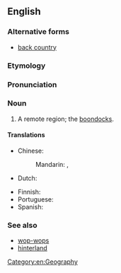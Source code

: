 {{also|back country}}
==English==
{{wikipedia}}

===Alternative forms===
* [[back country]]

===Etymology===
{{compound|back|country|lang=en}}

===Pronunciation===
{{rfp|lang=en}}

===Noun===
{{en-noun|~|backcountries}}

# A remote region; the [[boondocks]].

====Translations====
{{trans-top|remote region}}
* Chinese:
*: Mandarin: {{t+|cmn|窮鄉僻壤|sc=Hani}}, {{t+|cmn|穷乡僻壤|tr=qióngxiāngpìrǎng|sc=Hani}}
* Dutch: {{t-needed|nl}}
{{trans-mid}}
* Finnish: {{t+|fi|syrjäseutu}}
* Portuguese: {{t+|pt|mato|m}}
* Spanish: {{t|es|andurriales}}
{{trans-bottom}}

===See also===
* [[wop-wops]]
* [[hinterland]]

[[Category:en:Geography]]